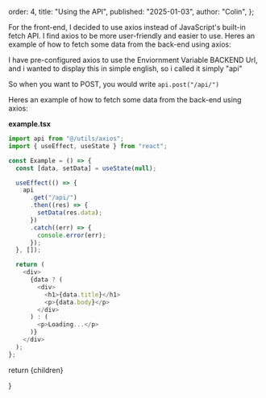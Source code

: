   order: 4,
  title: "Using the API",
  published: "2025-01-03",
  author: "Colin",
};


For the front-end, I decided to use axios instead of JavaScript's built-in fetch API. I find axios to be more user-friendly and easier to use.
Heres an example of how to fetch some data from the back-end using axios:

I have pre-configured axios to use the Enviornment Variable BACKEND Url, and i wanted to display this in simple english, so i called it simply "api"

So when you want to POST, you would write `api.post("/api/")`

Heres an example of how to fetch some data from the back-end using axios:

**example.tsx**

```javascript
import api from "@/utils/axios";
import { useEffect, useState } from "react";

const Example = () => {
  const [data, setData] = useState(null);

  useEffect(() => {
    api
      .get("/api/")
      .then((res) => {
        setData(res.data);
      })
      .catch((err) => {
        console.error(err);
      });
  }, []);

  return (
    <div>
      {data ? (
        <div>
          <h1>{data.title}</h1>
          <p>{data.body}</p>
        </div>
      ) : (
        <p>Loading...</p>
      )}
    </div>
  );
};
```

return <MdxLayout>{children}</MdxLayout>

}
